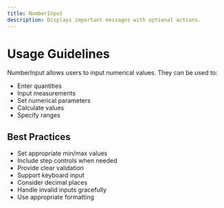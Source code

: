 ```yaml
---
title: NumberInput
description: Displays important messages with optional actions.
---
```


# Usage Guidelines

NumberInput allows users to input numerical values. They can be used to:
- Enter quantities
- Input measurements
- Set numerical parameters
- Calculate values
- Specify ranges

## Best Practices
- Set appropriate min/max values
- Include step controls when needed
- Provide clear validation
- Support keyboard input
- Consider decimal places
- Handle invalid inputs gracefully
- Use appropriate formatting 